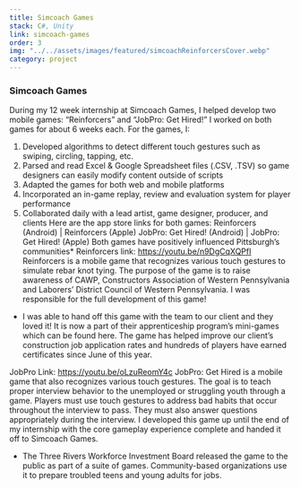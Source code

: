 ```yaml
---
title: Simcoach Games
stack: C#, Unity
link: simcoach-games
order: 3
img: "../../assets/images/featured/simcoachReinforcersCover.webp"
category: project
---
```


### Simcoach Games

During my 12 week internship at Simcoach Games, I helped develop two mobile games: “Reinforcers” and “JobPro: Get Hired!” I worked on both games for about 6 weeks each.
For the games, I:
1.	Developed algorithms to detect different touch gestures such as swiping, circling, tapping, etc.
2.	Parsed and read Excel & Google Spreadsheet files (.CSV, .TSV) so game designers can easily modify content outside of scripts
3.	Adapted the games for both web and mobile platforms
4.	Incorporated an in-game replay, review and evaluation system for player performance
5.	Collaborated daily with a lead artist, game designer, producer, and clients
Here are the app store links for both games:
Reinforcers (Android) | Reinforcers (Apple)
JobPro: Get Hired! (Android) | JobPro: Get Hired! (Apple)
Both games have positively influenced Pittsburgh’s communities*
Reinforcers link: https://youtu.be/n9DgCqXQPfI 
Reinforcers is a mobile game that recognizes various touch gestures to simulate rebar knot tying. The purpose of the game is to raise awareness of CAWP, Constructors Association of Western Pennsylvania and Laborers’ District Council of Western Pennsylvania. I was responsible for the full development of this game!
* I was able to hand off this game with the team to our client and they loved it! It is now a part of their apprenticeship program’s mini-games which can be found here. The game has helped improve our client’s construction job application rates and hundreds of players have earned certificates since June of this year.

JobPro Link: https://youtu.be/oLzuReomY4c 
JobPro: Get Hired is a mobile game that also recognizes various touch gestures. The goal is to teach proper interview behavior to the unemployed or struggling youth through a game. Players must use touch gestures to address bad habits that occur throughout the interview to pass. They must also answer questions appropriately during the interview. I developed this game up until the end of my internship with the core gameplay experience complete and handed it off to Simcoach Games.
* The Three Rivers Workforce Investment Board released the game to the public as part of a suite of games. Community-based organizations use it to prepare troubled teens and young adults for jobs.


